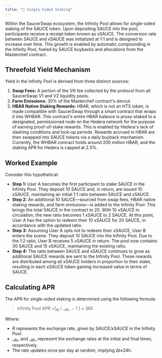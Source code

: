 ```yaml
---
title: "🥩 Single-Sided Staking"
---
```


Within the SaucerSwap ecosystem, the Infinity Pool allows for single-sided staking of the SAUCE token. Upon depositing SAUCE into the pool, participants receive a receipt token known as xSAUCE. The conversion rate between SAUCE and xSAUCE was initialized at 1:1 and is designed to increase over time. This growth is enabled by automatic compounding in the Infinity Pool, fueled by SAUCE buybacks and allocations from the Masterchef contract.

## Threefold Yield Mechanism

Yield in the Infinity Pool is derived from three distinct sources:

1. **Swap Fees:** A portion of the 1/6 fee collected by the protocol from all SaucerSwap V1 and V2 liquidity pools.
2. **Farm Emissions:** 30% of the Masterchef contract's devcut.
3. **HBAR Native Staking Rewards:** HBAR, which is not an HTS token, is made compatible with SaucerSwap through a smart contract that wraps it into WHBAR. This contract's entire HBAR balance is proxy-staked to a designated, permissioned node on the Hedera network for the purpose of earning proof-of-stake rewards. This is enabled by Hedera's lack of slashing conditions and lock-up periods. Rewards accrued in HBAR are then swapped into SAUCE tokens via a daily buyback mechanism. Currently, the WHBAR contract holds around 200 million HBAR, and the staking APR for Hedera is capped at 2.5%.

## Worked Example

Consider this hypothetical:

- **Step 1:** User A becomes the first participant to stake SAUCE in the Infinity Pool. They deposit 10 SAUCE and, in return, are issued 10 xSAUCE, maintaining an initial 1:1 ratio between SAUCE and xSAUCE.
- **Step 2:** An additional 10 SAUCE—sourced from swap fees, HBAR native staking rewards, and farm emissions—is added to the Infinity Pool. This brings the total SAUCE in the contract to 20. With 10 xSAUCE in circulation, the new ratio becomes 1 xSAUCE to 2 SAUCE. At this point, User A has the option to redeem their 10 xSAUCE for 20 SAUCE, in accordance with the updated ratio.
- **Step 3:** Assuming User A opts not to redeem their xSAUCE, User B enters the scene. They deposit 10 SAUCE into the Infinity Pool. Due to the 1:2 ratio, User B receives 5 xSAUCE in return. The pool now contains 30 SAUCE and 15 xSAUCE, maintaining the existing ratio.
- **Step 4:** The ratio between SAUCE and xSAUCE continues to grow as additional SAUCE rewards are sent to the Infinity Pool. These rewards are distributed among all xSAUCE holders in proportion to their stake, resulting in each xSAUCE token gaining increased value in terms of SAUCE.

## Calculating APR

The APR for single-sided staking is determined using the following formula:

> Infinity Pool APR =[_<sub>Ri</sub>_ / ​\_<sub>Rf</sub>\_ ​​− 1 ] × 365

Where:

- _R_ represents the exchange rate, given by _SAUCE/xSAUCE_ in the Infinity Pool.
- \_<sub>Ri</sub>\_​ and \_<sub>Rf</sub>\_​ represent the exchange rates at the initial and final times, respectively.
- The rate updates once per day at random, implying Δt≈24h.